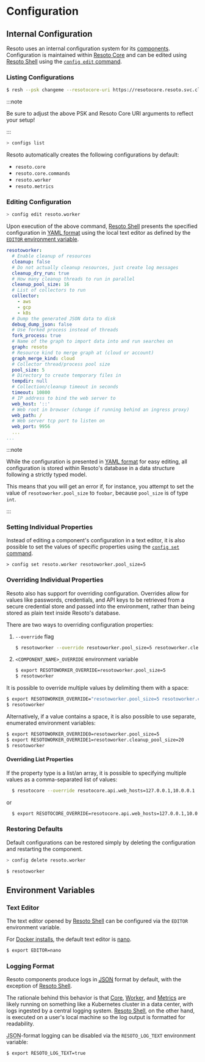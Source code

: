 # Configuration

## Internal Configuration

Resoto uses an internal configuration system for its [components](../components/index.mdx). Configuration is maintained within [Resoto Core](../components/core.mdx) and can be edited using [Resoto Shell](../components/shell.mdx) using the [`config edit` command](../cli/config/edit.mdx).

### Listing Configurations

```bash title="Start the Resoto Shell"
$ resh --psk changeme --resotocore-uri https://resotocore.resoto.svc.cluster.local:8900
```

:::note

Be sure to adjust the above PSK and Resoto Core URI arguments to reflect your setup!

:::

```bash title="List available configurations"
> configs list
```

Resoto automatically creates the following configurations by default:

- `resoto.core`
- `resoto.core.commands`
- `resoto.worker`
- `resoto.metrics`

<DocCardList />

### Editing Configuration

```bash title="Edit the Resoto Worker configuration"
> config edit resoto.worker
```

Upon execution of the above command, [Resoto Shell](../components/shell.mdx) presents the specified configuration in [YAML format](https://yaml.org) using the local text editor as defined by the [`EDITOR` environment variable](#text-editor).

```yaml title="Example Resoto Worker configuration"
resotoworker:
  # Enable cleanup of resources
  cleanup: false
  # Do not actually cleanup resources, just create log messages
  cleanup_dry_run: true
  # How many cleanup threads to run in parallel
  cleanup_pool_size: 16
  # List of collectors to run
  collector:
    - aws
    - gcp
    - k8s
  # Dump the generated JSON data to disk
  debug_dump_json: false
  # Use forked process instead of threads
  fork_process: true
  # Name of the graph to import data into and run searches on
  graph: resoto
  # Resource kind to merge graph at (cloud or account)
  graph_merge_kind: cloud
  # Collector thread/process pool size
  pool_size: 5
  # Directory to create temporary files in
  tempdir: null
  # Collection/cleanup timeout in seconds
  timeout: 10800
  # IP address to bind the web server to
  web_host: '::'
  # Web root in browser (change if running behind an ingress proxy)
  web_path: /
  # Web server tcp port to listen on
  web_port: 9956
  ...
...
```

:::note

While the configuration is presented in [YAML format](https://yaml.org) for easy editing, all configuration is stored within Resoto's database in a data structure following a strictly typed model.

This means that you will get an error if, for instance, you attempt to set the value of `resotoworker.pool_size` to `foobar`, because `pool_size` is of type `int`.

:::

### Setting Individual Properties

Instead of editing a component's configuration in a text editor, it is also possible to set the values of specific properties using the [`config set` command](../cli/config/set.mdx).

```title="Modify a specific property of the Resoto Worker configuration"
> config set resoto.worker resotoworker.pool_size=5
```

### Overriding Individual Properties

Resoto also has support for overriding configuration. Overrides allow for values like passwords, credentials, and API keys to be retrieved from a secure credential store and passed into the environment, rather than being stored as plain text inside Resoto's database.

There are two ways to overriding configuration properties:

1. `--override` flag

   ```bash
   $ resotoworker --override resotoworker.pool_size=5 resotoworker.cleanup_pool_size=20
   ```

2. `<COMPONENT_NAME>_OVERRIDE` environment variable

   ```bash
   $ export RESOTOWORKER_OVERRIDE=resotoworker.pool_size=5
   $ resotoworker
   ```

It is possible to override multiple values by delimiting them with a space:

```bash
$ export RESOTOWORKER_OVERRIDE="resotoworker.pool_size=5 resotoworker.cleanup_pool_size=20"
$ resotoworker
```

Alternatively, if a value contains a space, it is also possible to use separate, enumerated environment variables:

```bash
$ export RESOTOWORKER_OVERRIDE0=resotoworker.pool_size=5
$ export RESOTOWORKER_OVERRIDE1=resotoworker.cleanup_pool_size=20
$ resotoworker
```

#### Overriding List Properties

If the property type is a list/an array, it is possible to specifying multiple values as a comma-separated list of values:

```bash
  $ resotocore --override resotocore.api.web_hosts=127.0.0.1,10.0.0.1
```

or

```bash
  $ export RESOTOCORE_OVERRIDE=resotocore.api.web_hosts=127.0.0.1,10.0.0.1
```

### Restoring Defaults

Default configurations can be restored simply by deleting the configuration and restarting the component.

```bash title="Delete the Resoto Worker configuration"
> config delete resoto.worker
```

```bash title="Restart Resoto Worker"
$ resotoworker
```

## Environment Variables

### Text Editor

The text editor opened by [Resoto Shell](../components/shell.mdx) can be configured via the `EDITOR` environment variable.

For [Docker installs](../../getting-started/install-resoto/docker.mdx), the default text editor is [nano](https://nano-editor.org).

```bash
$ export EDITOR=nano
```

### Logging Format

Resoto components produce logs in [<abbr title="JavaScript Object Notation">JSON</abbr>](https://json.org) format by default, with the exception of [Resoto Shell](../components/shell.mdx).

The rationale behind this behavior is that [Core](../components/core.mdx), [Worker](../components/worker.mdx), and [Metrics](../components/metrics.mdx) are likely running on something like a Kubernetes cluster in a data center, with logs ingested by a central logging system. [Resoto Shell](../components/shell.mdx), on the other hand, is executed on a user's local machine so the log output is formatted for readability.

<abbr title="JavaScript Object Notation">JSON</abbr>-format logging can be disabled via the `RESOTO_LOG_TEXT` environment variable:

```bash
$ export RESOTO_LOG_TEXT=true
```
